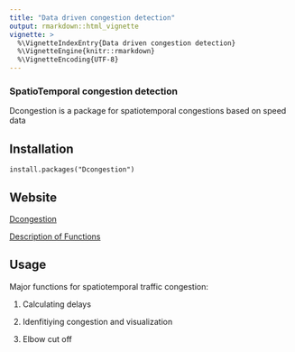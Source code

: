 ```yaml
---
title: "Data driven congestion detection"
output: rmarkdown::html_vignette
vignette: >
  %\VignetteIndexEntry{Data driven congestion detection}
  %\VignetteEngine{knitr::rmarkdown}
  %\VignetteEncoding{UTF-8}
---
```


  
  
  

### SpatioTemporal congestion detection

  Dcongestion is a package for spatiotemporal congestions based on speed data    
  
## Installation
`install.packages("Dcongestion")`

## Website

[Dcongestion](https://atousaz.github.io/Dcongestion/index.html)

[Description of Functions](https://atousaz.github.io/Dcongestion/articles/Description_functions.html)


## Usage 

Major functions for spatiotemporal traffic congestion:   
  
1. Calculating delays    

2. Idenfitiying congestion and visualization  

3. Elbow cut off   
